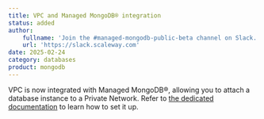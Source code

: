 ```yaml
---
title: VPC and Managed MongoDB® integration
status: added
author:
    fullname: 'Join the #managed-mongodb-public-beta channel on Slack.'
    url: 'https://slack.scaleway.com'
date: 2025-02-24
category: databases
product: mongodb
---
```


VPC is now integrated with Managed MongoDB®, allowing you to attach a database instance to a Private Network. Refer to [the dedicated documentation](/managed-mongodb-databases/how-to/connect-database-private-network/) to learn how to set it up.

